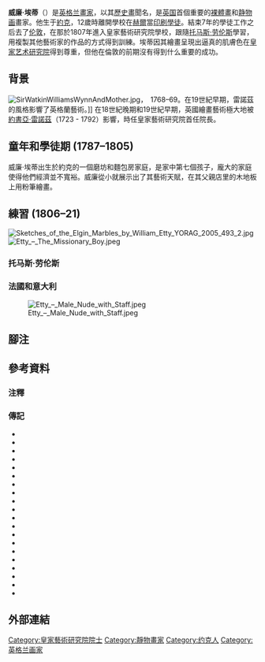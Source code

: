 {{expand|time=2017-01-29T16:25:57+00:00}}
{{Infobox artist
| name             = 威廉·埃蒂<br />William Etty
| image            = William Etty self-portrait.jpg
| alt              = 拿畫筆的男人
| caption          = 威廉·埃蒂，摹自{{link-en|Hill & Adamson}}在1844年10月拍攝的照片的自畫像
| birth_date       = {{Birth date|1787|03|10|df=y}}
| birth_place      = [[英格兰|英格兰]][[約克|約克]]
| death_date       = {{Death date and age|1849|11|13|1787|03|10|df=y}}
| death_place      = 英格蘭約克
| resting_place    = {{link-en|圣奧拉夫教堂 (約克)|St Olave's Church, York}}
| nationality      = [[英格兰|英格兰]]
| education        = [[托马斯·劳伦斯|托马斯·劳伦斯]]
| alma_mater       = [[皇家艺术研究院|皇家艺术研究院]]
| known_for        = [[歷史畫|歷史畫]]
| style            = {{link-en|英格蘭藝術|English_art}}
| elected          = [[皇家艺术研究院|皇家艺术研究院]]
| notable_works    = {{unbulleted list | ''{{link-en|The Triumph of Cleopatra}}'' (1821) | ''{{link-en|The Combat: Woman Pleading for the Vanquished}}'' (1825) | [[爱之黎明_(绘画)|爱之黎明 (绘画)]] (1828) | ''{{link-en|Youth on the Prow, and Pleasure at the Helm}}'' (1832) | ''[[The_Sirens_and_Ulysses|The Sirens and Ulysses]]'' (1837) | ''[[穆西多拉：在微风中惊慌失措的沐浴女|穆西多拉：在微风中惊慌失措的沐浴女]]'' (1843)}}
}}
'''威廉·埃蒂'''{{Post-nominals|country=GBR|RA}}（{{bd|1787年|3月10日|1849年|11月13日}}）是[[英格兰|英格兰]][[畫家|畫家]]，以其[[歷史畫|歷史畫]]聞名，是[[英国|英国]]首個重要的[[裸体_(艺术)|裸體畫]]和[[静物画|静物画]]畫家。他生于[[約克|約克]]，12歲時離開學校在[[赫爾河畔京士頓|赫爾]]當[[印刷|印刷]][[學徒|學徒]]。結束7年的學徒工作之后去了[[伦敦|伦敦]]，在那於1807年進入皇家藝術研究院學校，跟隨[[托马斯·劳伦斯|托马斯·劳伦斯]]學習，用複製其他藝術家的作品的方式得到訓練。埃蒂因其繪畫呈現出逼真的肌膚色在[[皇家艺术研究院|皇家艺术研究院]]得到尊重，但他在倫敦的前期沒有得到什么重要的成功。

== 背景 ==
[[File:SirWatkinWilliamsWynnAndMother.jpg|alt=衣著光鮮的男人和一位年長女人]]，{{Circa| 1768–69}}  1768–69。在19世紀早期，雷諾茲的風格影響了英格蘭藝術。]]
在18世紀晚期和19世紀早期，英國繪畫藝術極大地被[[約書亞·雷諾茲|約書亞·雷諾茲]]（1723 - 1792）影響，時任皇家藝術研究院首任院長。
== 童年和學徒期 (1787–1805) ==
威廉·埃蒂出生於約克的一個磨坊和麵包房家庭，是家中第七個孩子，龐大的家庭使得他們經濟並不寬裕。威廉從小就展示出了其藝術天賦，在其父親店里的木地板上用粉筆繪畫。
== 練習 (1806–21) ==
[[File:Sketches_of_the_Elgin_Marbles_by_William_Etty_YORAG_2005_493_2.jpg|alt=馬背上的戰士的鉛筆草圖]]
[[File:Etty_–_The_Missionary_Boy.jpeg|alt=穿著綠衣紅帽的深膚色男孩]]

=== 托马斯·劳伦斯 ===
{{Multiple image}}

=== 法國和意大利 ===
[[File:Etty_–_Male_Nude_with_Staff.jpeg|alt=拿著長桿的裸體男人]]

== 腳注 ==
{{notelist-ua|30em}}

== 參考資料 ==

=== 注釋 ===
{{Reflist|colwidth=25em}}

=== 傳記 ===
* {{Cite book|title=William Etty: Art & Controversy|last=Burnage|first=Sarah|publisher=Philip Wilson Publishers|year=2011a|isbn=978-0-85667-701-4|location=London|pages=154–97|chapter=Etty and the Masters|oclc=800599710|ref=harv}}
* {{Cite book|title=William Etty: Art & Controversy|last=Burnage|first=Sarah|publisher=Philip Wilson Publishers|year=2011b|isbn=978-0-85667-701-4|location=London|pages=106–54|chapter=History Painting and the Critics|oclc=800599710|ref=harv}}
* {{Cite book|title=William Etty: Art & Controversy|last=Burnage|first=Sarah|publisher=Philip Wilson Publishers|year=2011c|isbn=978-0-85667-701-4|location=London|pages=198–227|chapter=The Life Class|oclc=800599710|ref=harv}}
* {{Cite book|title=William Etty: Art & Controversy|last=Burnage|first=Sarah|publisher=Philip Wilson Publishers|year=2011d|isbn=978-0-85667-701-4|location=London|pages=31–46|chapter=Painting the Nude and 'Inflicting Divine Vengeance on the Wicked'|oclc=800599710|ref=harv}}
* {{Cite book|title=William Etty: Art & Controversy|last=Burnage|first=Sarah|publisher=Philip Wilson Publishers|year=2011e|isbn=978-0-85667-701-4|location=London|pages=228–50|chapter=Portraiture|oclc=800599710|ref=harv}}
* {{Cite book|title=William Etty: Art & Controversy|last=Burnage|first=Sarah|last2=Bertram|first2=Beatrice|publisher=Philip Wilson Publishers|year=2011|isbn=978-0-85667-701-4|location=London|pages=20–30|chapter=Chronology|oclc=800599710|ref=harv}}
* {{Cite book|title=William Etty: Art & Controversy|last=Burnage|first=Sarah|last2=Hallett|first2=Mark|publisher=Philip Wilson Publishers|year=2011|isbn=978-0-85667-701-4|location=London|pages=12–16|chapter=Introduction|oclc=800599710|ref=harv}}
* {{Cite book|title=William Etty: Art & Controversy|last=Edwards|first=Jason|publisher=Philip Wilson Publishers|year=2011|isbn=978-0-85667-701-4|location=London|pages=91–100|chapter=Queer and Now: On Etty's 'Autobiography' (1849) and 'Male Nude with Arms Up-Stretched' (c. 1830)|oclc=800599710|ref={{harvid|Edwards|2011}}}}
* {{Cite book|title=William Etty|url=https://archive.org/details/williametty00farr|last=Farr|first=Dennis|publisher=Routledge and Kegan Paul|year=1958|location=London|oclc=2470159|ref=harv}}
* {{Cite book|title=Life of William Etty, R.A.|last=Gilchrist|first=Alexander|authorlink=Alexander Gilchrist|publisher=David Bogue|year=1855a|volume=1|location=London|oclc=2135826|ref=harv}}
* {{Cite book|title=Life of William Etty, R.A.|last=Gilchrist|first=Alexander|authorlink=Alexander Gilchrist|publisher=David Bogue|year=1855b|volume=2|location=London|oclc=2135826|ref=harv}}
* {{Cite book|title=William Etty: Art & Controversy|last=Green|first=Richard|publisher=Philip Wilson Publishers|year=2011|isbn=978-0-85667-701-4|location=London|pages=61–74|chapter=Etty and the Masters|oclc=800599710|ref={{harvid|Green|2011}}}}
* {{Cite book|title=William Etty: Art & Controversy|last=Myrone|first=Martin|publisher=Philip Wilson Publishers|year=2011|isbn=978-0-85667-701-4|location=London|pages=47–60|chapter='Something too Academical': The Problem with Etty|oclc=800599710|ref={{harvid|Myrone|2011}}}}
* {{Cite book|title=William Etty: The Life and Art|last=Robinson|first=Leonard|publisher=McFarland & Company|year=2007|isbn=978-0-7864-2531-0|location=Jefferson, NC|oclc=751047871|ref=harv}}
* {{Cite book|title=Exposed: The Victorian Nude|last=Smith|first=Alison|publisher=Tate Publishing|year=2001a|isbn=978-1-85437-372-4|location=London|ref=harv}}
* {{Cite book|title=Art in the Age of Queen Victoria: A Wealth of Depictions|last=Smith|first=Alison|publisher=Russell–Cotes Art Gallery and Museum|year=2001b|isbn=978-0-905173-65-8|editor-last=Bills|editor-first=Mark|location=Bournemouth|pages=53–67|chapter=Private Pleasures?|ref=harv}}
* {{Cite book|title=The Victorian Nude|last=Smith|first=Alison|publisher=Manchester University Press|year=1996|isbn=978-0-7190-4403-8|location=Manchester|ref=harv}}
* {{Cite book|title=William Etty: Art & Controversy|last=Turner|first=Laura|publisher=Philip Wilson Publishers|year=2011a|isbn=978-0-85667-701-4|location=London|pages=9–10|chapter=Introduction|oclc=800599710|ref=harv}}
* {{Cite book|title=William Etty: Art & Controversy|last=Turner|first=Sarah Victoria|publisher=Philip Wilson Publishers|year=2011b|isbn=978-0-85667-701-4|location=London|pages=75–90|chapter=Intimacy and Distance: Physicality, Race and Paint in Etty's 'The Wrestlers'|oclc=800599710|ref=harv}}
* {{Cite book|title=The Victorians: British Painting 1837–1901|last=Warner|first=Malcolm|authorlink=Malcolm Warner|publisher=National Gallery of Art|year=1996|isbn=978-0-8109-6342-9|location=Washington, D.C.|oclc=59600277|ref=harv}}

== 外部連結 ==
{{Commons category-inline}}

{{Authority control}}

{{DEFAULTSORT:Etty, William}}
[[Category:皇家藝術研究院院士|Category:皇家藝術研究院院士]]
[[Category:靜物畫家|Category:靜物畫家]]
[[Category:约克人|Category:约克人]]
[[Category:英格兰画家|Category:英格兰画家]]